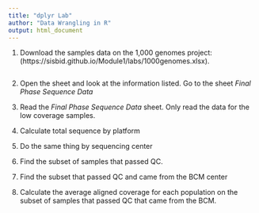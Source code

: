 ```yaml
---
title: "dplyr Lab"
author: "Data Wrangling in R"
output: html_document
---
```


1. Download the samples data on the 1,000 genomes project: (https://sisbid.github.io/Module1/labs/1000genomes.xlsx).

```r

```

2. Open the sheet and look at the information listed. Go to the sheet _Final Phase Sequence Data_

3. Read the _Final Phase Sequence Data_ sheet. Only read the data for the low coverage samples.  

4. Calculate total sequence by platform

5. Do the same thing by sequencing center

6. Find the subset of samples that passed QC. 

7. Find the subset that passed QC and came from the BCM center

8. Calculate the average aligned coverage for each population on the subset of samples that passed QC that came from the BCM. 